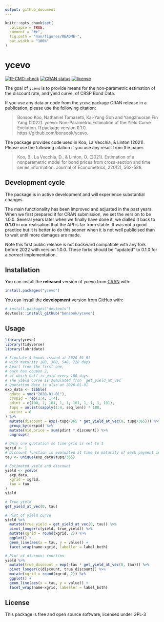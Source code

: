 ```yaml
---
output: github_document
---
```


<!-- README.md is generated from README.Rmd. Please edit that file -->
```r
knitr::opts_chunk$set(
  collapse = TRUE,
  comment = "#>",
  fig.path = "man/figures/README-",
  out.width = "100%"
)
```

# ycevo

<!-- badges: start -->
[![R-CMD-check](https://github.com/bonsook/ycevo/actions/workflows/R-CMD-check.yaml/badge.svg)](https://github.com/bonsook/ycevo/actions/workflows/R-CMD-check.yaml)
[![CRAN status](https://www.r-pkg.org/badges/version/ycevo)](https://CRAN.R-project.org/package=ycevo)
[![license](https://img.shields.io/badge/license-GPL--3-blue.svg)](https://www.gnu.org/licenses/gpl-3.0.en.html)
<!-- [![metacran downloads](https://cranlogs.r-pkg.org/badges/ycevo)](https://cran.r-project.org/package=ycevo) -->
<!-- badges: end -->

The goal of `ycevo` is to provide means for the non-parametric estimation of the discount rate, and yield curve, of CRSP Bond Data.

If you use any data or code from the `ycevo` package CRAN release in a publication, please use the following citation:  

> Bonsoo Koo, Nathaniel Tomasetti, Kai-Yang Goh and Yangzhuoran Fin Yang (2022). ycevo: Non-Parametric Estimation
of the Yield Curve Evolution. R package version 0.1.0. https://github.com/bonsook/ycevo. 

The package provides code used in Koo, La Vecchia, & Linton (2021). Please use the following citation if you use any result from the paper.

> Koo, B., La Vecchia, D., & Linton, O. (2021). Estimation of a nonparametric model for bond prices from cross-section and time series information. Journal of Econometrics, 220(2), 562-588.

## Development cycle

The package is in active development and will experience substantial changes.

The main functionality has been improved and adjusted in the past years. When we first prepared it for CRAN submission, we set the version to be 1.0.0. Several years later when we finally have done it, we dialled it back to __0.1.0__ in our realisation that the API is far from stable. It was not a good practice but it is better to do this sooner when it is not well publicised than to wait until more damages are made. 

Note this first public release is not backward compatible with any fork before 2022 with version 1.0.0. These forks should be "updated" to 0.1.0 for a _correct_ implementation. 



## Installation

You can install the __released__ version of ycevo from [CRAN](https://CRAN.R-project.org) with:

``` r
install.packages("ycevo")
```

You can install the __development__ version from [GitHub](https://github.com/) with:

``` r
# install.packages("devtools")
devtools::install_github("bonsook/ycevo")
```
## Usage

```r
library(ycevo)
library(tidyverse)
library(lubridate)

# Simulate 4 bonds issued at 2020-01-01
# with maturity 180, 360, 540, 720 days
# Apart from the first one, 
# each has coupon 2, 
# of which half is paid every 180 days.
# The yield curve is sumulated fron `get_yield_at_vec`
# Quotation date is also at 2020-01-01
exp_data <- tibble(
  qdate = ymd("2020-01-01"), 
  crspid = rep(1:4, 1:4), 
  pdint = c(100, 1, 101, 1, 1, 101, 1, 1, 1, 101),
  tupq = unlist(sapply(1:4, seq_len)) * 180, 
  accint = 0
) %>% 
  mutate(discount = exp(-tupq/365 * get_yield_at_vec(0, tupq/365))) %>% 
  group_by(crspid) %>% 
  mutate(mid.price = sum(pdint * discount)) %>% 
  ungroup()

# Only one quotation so time grid is set to 1
xgrid <- 1 
# Discount function is evaluated at time to maturity of each payment in the data
tau <- unique(exp_data$tupq/365) 

# Estimated yield and discount
yield <- ycevo(
  exp_data, 
  xgrid = xgrid,
  tau = tau
)
yield 

# True yield
get_yield_at_vec(0, tau)

# Plot of yield curve
yield %>%
  mutate(true_yield = get_yield_at_vec(0, tau)) %>% 
  pivot_longer(c(yield, true_yield)) %>% 
  mutate(xgrid = round(xgrid, 2)) %>%
  ggplot() + 
  geom_line(aes(x = tau, y = value)) +
  facet_wrap(name~xgrid, labeller = label_both)

# Plot of discount function
yield %>%
  mutate(true_discount = exp(-tau * get_yield_at_vec(0, tau))) %>% 
  pivot_longer(c(discount, true_discount)) %>% 
  mutate(xgrid = round(xgrid, 2)) %>%
  ggplot() + 
  geom_line(aes(x = tau, y = value)) +
  facet_wrap(name~xgrid, labeller = label_both)
```


## License

This package is free and open source software, licensed under GPL-3
